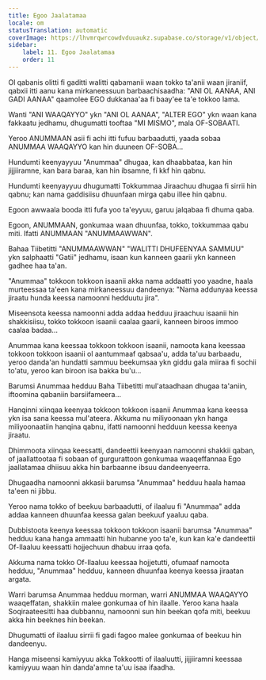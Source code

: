 ```yaml
---
title: Egoo Jaalatamaa
locale: om
statusTranslation: automatic
coverImage: https://lhvmrqwrcowdvduuaukz.supabase.co/storage/v1/object/public/strapi-uploads/small_cover-tratado-de-psicologia-revolucionaria.webp-5e15e1cec4e0ebebcde5d7fc7565d8fd.webp
sidebar:
    label: 11. Egoo Jaalatamaa
    order: 11
---
```

Ol qabanis olitti fi gaditti walitti qabamanii waan tokko ta'anii waan jiraniif, qabxii itti aanu kana mirkaneessuun barbaachisaadha: "ANI OL AANAA, ANI GADI AANAA" qaamolee EGO dukkanaa'aa fi baay'ee ta'e tokkoo lama.

Wanti "ANI WAAQAYYO" ykn "ANI OL AANAA", "ALTER EGO" ykn waan kana fakkaatu jedhamu, dhugumatti tooftaa "MI MISMO", mala OF-SOBAATI.

Yeroo ANUMMAAN asii fi achi itti fufuu barbaadutti, yaada sobaa ANUMMAA WAAQAYYO kan hin duuneen OF-SOBA...

Hundumti keenyayyuu "Anummaa" dhugaa, kan dhaabbataa, kan hin jijjiiramne, kan bara baraa, kan hin ibsamne, fi kkf hin qabnu.

Hundumti keenyayyuu dhugumatti Tokkummaa Jiraachuu dhugaa fi sirrii hin qabnu;  kan nama gaddisiisu dhuunfaan mirga qabu illee hin qabnu.

Egoon awwaala booda itti fufa yoo ta'eyyuu, garuu jalqabaa fi dhuma qaba.

Egoon, ANUMMAAN, gonkumaa waan dhuunfaa, tokko, tokkummaa qabu miti.  Ifatti ANUMMAAN "ANUMMAAWWAN".

Bahaa Tiibetitti "ANUMMAAWWAN" "WALITTI DHUFEENYAA SAMMUU" ykn salphaatti "Gatii" jedhamu, isaan kun kanneen gaarii ykn kanneen gadhee haa ta'an.

"Anummaa" tokkoon tokkoon isaanii akka nama addaatti yoo yaadne, haala murteessaa ta'een kana mirkaneessuu dandeenya: "Nama addunyaa keessa jiraatu hunda keessa namoonni hedduutu jira".

Miseensota keessa namoonni adda addaa hedduu jiraachuu isaanii hin shakkisiisu, tokko tokkoon isaanii caalaa gaarii, kanneen biroos immoo caalaa badaa...

Anummaa kana keessaa tokkoon tokkoon isaanii, namoota kana keessaa tokkoon tokkoon isaanii ol aantummaaf qabsaa'u, adda ta'uu barbaadu, yeroo danda'an hundatti sammuu beekumsaa ykn giddu gala miiraa fi sochii to'atu, yeroo kan biroon isa bakka bu'u...

Barumsi Anummaa hedduu Baha Tiibetitti mul'ataadhaan dhugaa ta'aniin, iftoomina qabaniin barsiifameera...

Hanqinni xiinqaa keenyaa tokkoon tokkoon isaanii Anummaa kana keessa ykn isa sana keessa mul'ateera.  Akkuma nu miliyoonaan ykn hanga miliyoonaatiin hanqina qabnu, ifatti namoonni hedduun keessa keenya jiraatu.

Dhimmoota xiinqaa keessatti, dandeettii keenyaan namoonni shakkii qaban, of jaallattootaa fi sobaan of gurgurattoon gonkumaa waaqeffannaa Ego jaallatamaa dhiisuu akka hin barbaanne ibsuu dandeenyeerra.

Dhugaadha namoonni akkasii barumsa "Anummaa" hedduu haala hamaa ta'een ni jibbu.

Yeroo nama tokko of beekuu barbaadutti, of ilaaluu fi "Anummaa" adda addaa kanneen dhuunfaa keessa galan beekuuf yaaluu qaba.

Dubbistoota keenya keessaa tokkoon tokkoon isaanii barumsa "Anummaa" hedduu kana hanga ammaatti hin hubanne yoo ta'e, kun kan ka'e dandeettii Of-Ilaaluu keessatti hojjechuun dhabuu irraa qofa.

Akkuma nama tokko Of-Ilaaluu keessaa hojjetutti, ofumaaf namoota hedduu, "Anummaa" hedduu, kanneen dhuunfaa keenya keessa jiraatan argata.

Warri barumsa Anummaa hedduu morman, warri ANUMMAA WAAQAYYO waaqeffatan, shakkiin malee gonkumaa of hin ilaalle. Yeroo kana haala Soqiraateesitti haa dubbannu, namoonni sun hin beekan qofa miti, beekuu akka hin beeknes hin beekan.

Dhugumatti of ilaaluu sirrii fi gadi fagoo malee gonkumaa of beekuu hin dandeenyu.

Hanga miseensi kamiyyuu akka Tokkootti of ilaaluutti, jijjiiramni keessaa kamiyyuu waan hin danda'amne ta'uu isaa ifaadha.

